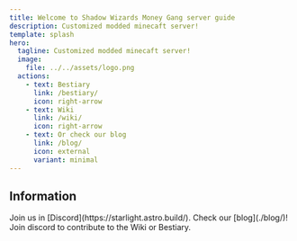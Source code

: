```yaml
---
title: Welcome to Shadow Wizards Money Gang server guide
description: Customized modded minecaft server!
template: splash
hero:
  tagline: Customized modded minecaft server!
  image:
    file: ../../assets/logo.png
  actions:
    - text: Bestiary
      link: /bestiary/
      icon: right-arrow
    - text: Wiki
      link: /wiki/
      icon: right-arrow
    - text: Or check our blog
      link: /blog/
      icon: external
      variant: minimal
---
```




## Information

<CardGrid>
	<Card title="Server Status" icon="add-document">
		<ServerStatus />
	</Card>
	<Card title="Contact" icon="pencil">
		Join us in [Discord](https://starlight.astro.build/).
	</Card>
	<Card title="News" icon="open-book">
		Check our [blog](./blog/)!
	</Card>
		<Card title="Contribute!" icon="setting">
		Join discord to contribute to the Wiki or Bestiary.
	</Card>
</CardGrid>

